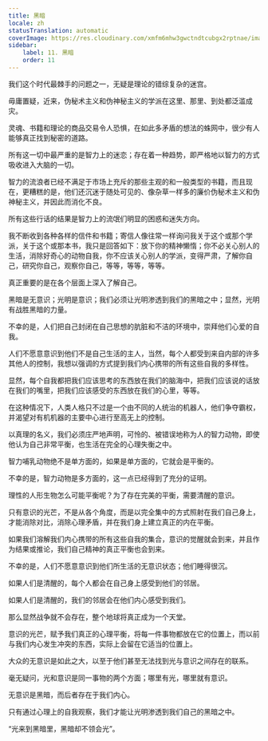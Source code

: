 ```yaml
---
title: 黑暗
locale: zh
statusTranslation: automatic
coverImage: https://res.cloudinary.com/xmfm6mhw3gwctndtcubgx2rptnae/image/upload/v1741354419/small_cover_la_gran_rebelion_28716e29d2.webp
sidebar:
    label: 11. 黑暗
    order: 11
---
```

我们这个时代最棘手的问题之一，无疑是理论的错综复杂的迷宫。

毋庸置疑，近来，伪秘术主义和伪神秘主义的学派在这里、那里、到处都泛滥成灾。

灵魂、书籍和理论的商品交易令人恐惧，在如此多矛盾的想法的蛛网中，很少有人能够真正找到秘密的道路。

所有这一切中最严重的是智力上的迷恋；存在着一种趋势，即严格地以智力的方式吸收进入大脑的一切。

智力的流浪者已经不满足于市场上充斥的那些主观的和一般类型的书籍，而且现在，更糟糕的是，他们还沉迷于随处可见的、像杂草一样多的廉价伪秘术主义和伪神秘主义，并因此而消化不良。

所有这些行话的结果是智力上的流氓们明显的困惑和迷失方向。

我不断收到各种各样的信件和书籍；寄信人像往常一样询问我关于这个或那个学派，关于这个或那本书，我只是回答如下：放下你的精神懒惰；你不必关心别人的生活，消除好奇心的动物自我，你不应该关心别人的学派，变得严肃，了解你自己，研究你自己，观察你自己，等等，等等，等等。

真正重要的是在各个层面上深入了解自己。

黑暗是无意识；光明是意识；我们必须让光明渗透到我们的黑暗之中；显然，光明有战胜黑暗的力量。

不幸的是，人们把自己封闭在自己思想的肮脏和不洁的环境中，崇拜他们心爱的自我。

人们不愿意意识到他们不是自己生活的主人，当然，每个人都受到来自内部的许多其他人的控制，我想以强调的方式提到我们内心携带的所有这些自我的多样性。

显然，每个自我都把我们应该思考的东西放在我们的脑海中，把我们应该说的话放在我们的嘴里，把我们应该感受的东西放在我们的心里，等等。

在这种情况下，人类人格只不过是一个由不同的人统治的机器人，他们争夺霸权，并渴望对有机机器的主要中心进行至高无上的控制。

以真理的名义，我们必须庄严地声明，可怜的、被错误地称为人的智力动物，即使他认为自己非常平衡，也生活在完全的心理失衡之中。

智力哺乳动物绝不是单方面的，如果是单方面的，它就会是平衡的。

不幸的是，智力动物是多方面的，这一点已经得到了充分的证明。

理性的人形生物怎么可能平衡呢？为了存在完美的平衡，需要清醒的意识。

只有意识的光芒，不是从各个角度，而是以完全集中的方式照射在我们自己身上，才能消除对比，消除心理矛盾，并在我们身上建立真正的内在平衡。

如果我们溶解我们内心携带的所有这些自我的集合，意识的觉醒就会到来，并且作为结果或推论，我们自己精神的真正平衡也会到来。

不幸的是，人们不愿意意识到他们所生活的无意识状态；他们睡得很沉。

如果人们是清醒的，每个人都会在自己身上感受到他们的邻居。

如果人们是清醒的，我们的邻居会在他们内心感受到我们。

那么显然战争就不会存在，整个地球将真正成为一个天堂。

意识的光芒，赋予我们真正的心理平衡，将每一件事物都放在它的位置上，而以前与我们内心发生冲突的东西，实际上会留在它适当的位置上。

大众的无意识是如此之大，以至于他们甚至无法找到光与意识之间存在的联系。

毫无疑问，光和意识是同一事物的两个方面；哪里有光，哪里就有意识。

无意识是黑暗，而后者存在于我们内心。

只有通过心理上的自我观察，我们才能让光明渗透到我们自己的黑暗之中。

“光来到黑暗里，黑暗却不领会光”。

